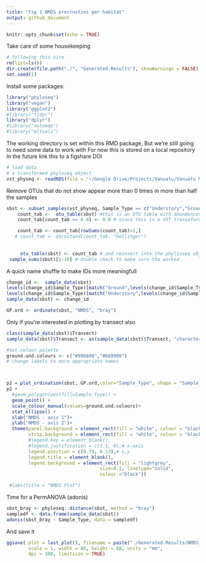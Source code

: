 ```yaml
---
title: "Fig 1 NMDS procrusties per habitat"
output: github_document
---
```


```r
knitr::opts_chunk$set(echo = TRUE)
```
Take care of some housekeeping 
```r
# following this site
rm(list=ls())
dir.create(file.path("./", "Generated.Results"), showWarnings = FALSE)
set.seed(1)
```
Install some packages:
```r
library("phyloseq")
library("vegan")
library("ggplot2")
#library("tidyr")
library("dplyr")
#library("automap")
#library("mltools")
```

The working directory is set within this RMD package, 
But we're still going to need some data to work with
For now this is stored on a local repository 
In the future link this to a figshare DOI
```r
# load data
# a transformed phyloseq object 
vst_physeq <- readRDS(file = "~/Google Drive/Projects/Vanuatu/Vanuatu Molecular/New_Analysis/R/vst_physeq_geog.rds")
```

Remove OTUs that do not show appear more than 0 times in more than half the samples
```r
sbst <- subset_samples(vst_physeq, Sample_Type == c("Understory","Ground"))
    count_tab <-  otu_table(sbst) #this is an OTU table with abundences for the OTUs subsetted above 
    count_tab[count_tab <= 0.0] <- 0.0 # since this is a VST transeformed dataset, we'll need to set negative values to zero

    count_tab <- count_tab[rowSums(count_tab)>1,]
   # count_tab <- decostand(count_tab, "hellinger")
    
    
     otu_table(sbst) <- count_tab # and reinsert into the phylloseq object 
 sample_sums(sbst)[1:10] # double check to make sure tha worked 
```
A quick name shuffle to make IDs more meaningfull 
```r
change_id <-  sample_data(sbst)
levels(change_id$Sample_Type)[match("Ground",levels(change_id$Sample_Type))] <- "Soil"
levels(change_id$Sample_Type)[match("Understory",levels(change_id$Sample_Type))] <- "Phyllosphere"
sample_data(sbst) <- change_id

```

```r
GP.ord <- ordinate(sbst, "NMDS", "bray")
```
Only if you're interested in plotting by transect also 
```r
class(sample_data(sbst)$Transect)
sample_data(sbst)$Transect <- as(sample_data(sbst)$Transect, "character")
```

```r
#Set colour palette
ground.und.colours <- c("#996600","#669900")
# change labels to more appropriate names 



p2 = plot_ordination(sbst, GP.ord,color="Sample_Type", shape = "Sample_Type")
p2 + 
  #geom_polygon(aes(fill=Sample_Type)) + 
  geom_point() + 
  scale_colour_manual(values=ground.und.colours)+
  stat_ellipse() +
  xlab("NMDS - axis 1")+
  ylab("NMDS - axis 2")+
  theme(panel.background = element_rect(fill = "white", colour = "black"),
        strip.background = element_rect(fill = "white", colour = "black"),
        #legend.key = element_blank(),
        #legend.justification = c(1.1, 0),# x-axis 
        legend.position = c(0.79, 0.13),# x,y
        legend.title = element_blank(),
        legend.background = element_rect(fill = "lightgrey",
                                  size=0.2, linetype="solid",
                                  colour ="black"))

 #labs(title = "NMDS Plot")
```

Time for a PermANOVA (adonis)
```r
sbst_bray <- phyloseq::distance(sbst, method = "bray")
sampledf <- data.frame(sample_data(sbst))
adonis(sbst_bray ~ Sample_Type, data = sampledf)

```



And save it 
```r
ggsave( plot = last_plot(), filename = paste("./Generated.Results/NMDS_SoilPhyllosphere.pdf"), device = NULL, path = NULL,
        scale = 1, width = 88, height = 88, units = "mm", 
        dpi = 300, limitsize = TRUE)
```


